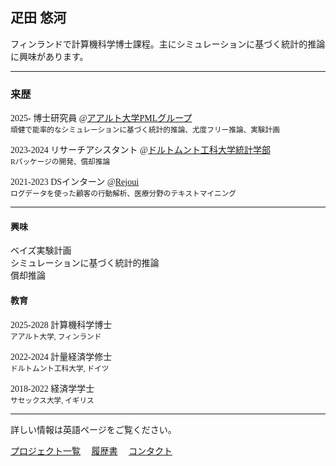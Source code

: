 <!-- ![](great_photo.png){fig-alt="great view." width="100%"} -->

::: {style="font-family: Meiryo;"}
# 疋田 悠河

フィンランドで計算機科学博士課程。主にシミュレーションに基づく統計的推論に興味があります。

---

### 来歴

2025- 博士研究員 @[アアルト大学PMLグループ](https://research.cs.aalto.fi/pml/) <br> <small>頑健で能率的なシミュレーションに基づく統計的推論、尤度フリー推論、実験計画</small>

2023-2024 リサーチアシスタント @[ドルトムント工科大学統計学部](https://statistik.tu-dortmund.de/en/department/) <br> <small>Rパッケージの開発、償却推論</small>

2021-2023 DSインターン @[Rejoui](https://rejoui.co.jp/) <br> 
<small>ログデータを使った顧客の行動解析、医療分野のテキストマイニング</small>

---

::: grid
::: {.g-col-12 .g-col-sm-6}
#### 興味

ベイズ実験計画 <br> 
シミュレーションに基づく統計的推論 <br> 
償却推論 <br>
:::

::: {.g-col-12 .g-col-sm-6}
#### 教育

::: smaller
2025-2028 計算機科学博士 <br> <small> アアルト大学, フィンランド </small><br>

2022-2024 計量経済学修士 <br> <small> ドルトムント工科大学, ドイツ </small><br>

2018-2022 経済学学士 <br> <small> サセックス大学, イギリス </small>
:::
:::
:::

---

詳しい情報は英語ページをご覧ください。

[プロジェクト一覧](../projects/index.qmd)  [履歴書](../cv/index.qmd)  [コンタクト](../index.qmd)
:::
